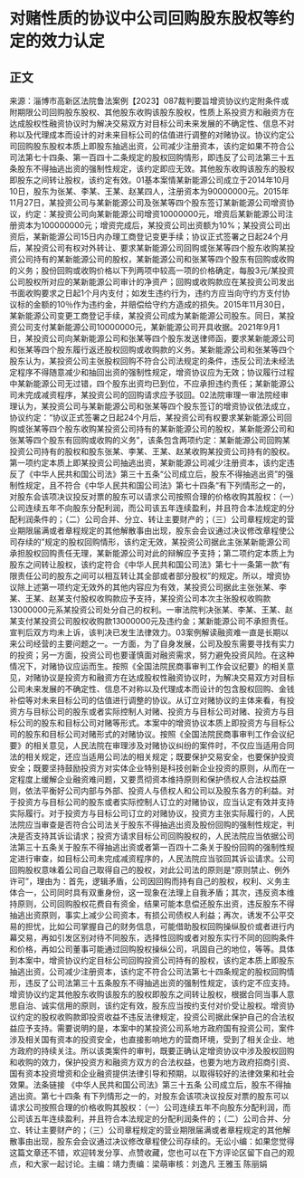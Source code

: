 # 对赌性质的协议中公司回购股东股权等约定的效力认定
## 正文
来源：淄博市高新区法院鲁法案例【2023】087裁判要旨增资协议约定附条件或附期限公司回购股东股权、其他股东收购该股东股权，性质上系投资方和融资方在达成股权性融资协议时为解决交易双方对目标公司未来发展的不确定性、信息不对称以及代理成本而设计的对未来目标公司的估值进行调整的对赌协议。协议约定公司回购股东股权本质上即股东抽逃出资，公司减少注册资本，该约定如果不符合公司法第七十四条、第一百四十二条规定的股权回购情形，即违反了公司法第三十五条股东不得抽逃出资的强制性规定，该约定即应无效。其他股东收购该股东的股权即股东之间转让股权，该约定有效。01基本案情某新能源公司成立于2014年10月10日，股东为张某、李某、王某、赵某四人，注册资本为90000000元。2015年11月27日，某投资公司与某新能源公司及张某等四个股东签订某新能源公司增资协议，约定：某投资公司向某新能源公司增资10000000元，增资后某新能源公司注册资本为100000000元；增资完成后，某投资公司出资额为10%；某投资公司出资后，某新能源公司15日内办理工商登记变更手续；协议正式签署之日起24个月后，某投资公司有权对外转让、要求某新能源公司回购或张某等四个股东收购某投资公司持有的某新能源公司的股权，某新能源公司和张某等四个股东有回购或收购的义务；股份回购或收购价格以下列两项中较高一项的价格确定，每股3元/某投资公司股权所对应的某新能源公司审计的净资产；回购或收购款应在某投资公司发出书面收购要求之日起1个月内支付；如发生违约行为，违约方应当向守约方支付协议标的金额的10％作为违约金，并赔偿给守约方造成的损失。2015年11月30日，某新能源公司变更工商登记手续，某投资公司成为某新能源公司股东。同日，某投资公司支付某新能源公司10000000元，某新能源公司开具收据。2021年9月1日，某投资公司向某新能源公司和张某等四个股东发送律师函，要求某新能源公司和张某等四个股东履行返还股权回购或收购款的义务。某新能源公司和张某等四个股东认为，某投资公司主张股权回购不符合公司法规定的条件，违反公司法未经法定程序不得随意减少和抽回出资的强制性规定，增资协议应为无效；协议履行过程中某新能源公司无过错，四个股东出资均已到位，不应承担违约责任；某新能源公司未完成减资程序，某投资公司的回购请求应予驳回。02法院审理一审法院经审理认为，某投资公司与某新能源公司和张某等四个股东签订的增资协议依法成立，协议约定：“协议正式签署之日起24个月后，某投资公司有权要求某新能源公司回购或张某等四个股东收购某投资公司持有的某新能源公司的股权，某新能源公司和张某等四个股东有回购或收购的义务”，该条包含两项约定：某新能源公司回购某投资公司持有的股权和股东张某、李某、王某、赵某收购某投资公司持有的股权。第一项约定本质上即某投资公司抽逃出资，某新能源公司减少注册资本，该约定违反了《中华人民共和国公司法》第三十五条“公司成立后，股东不得抽逃出资”的强制性规定，且不符合《中华人民共和国公司法》第七十四条“有下列情形之一的，对股东会该项决议投反对票的股东可以请求公司按照合理的价格收购其股权：（一）公司连续五年不向股东分配利润，而公司该五年连续盈利，并且符合本法规定的分配利润条件的；（二）公司合并、分立、转让主要财产的；（三）公司章程规定的营业期限届满或者章程规定的其他解散事由出现，股东会会议通过决议修改章程使公司存续的”规定的股权回购情形，该约定无效，某投资公司据此主张某新能源公司承担股权回购责任无理，某新能源公司对此的辩解应予支持；第二项约定本质上为股东之间转让股权，该约定符合《中华人民共和国公司法》第七十一条第一款“有限责任公司的股东之间可以相互转让其全部或者部分股权”的规定。所以，增资协议除上述第一项约定无效外的其他内容应为有效，某投资公司据此主张张某、李某、王某、赵某支付股权收购款应予支持，某投资公司本次主张股权收购款13000000元系某投资公司处分自己的权利。一审法院判决张某、李某、王某、赵某支付某投资公司股权收购款13000000元及违约金；某新能源公司不承担责任。宣判后双方均未上诉，该判决已发生法律效力。03案例解读融资难一直是长期以来公司经营的主要问题之一。一方面，为了自身发展，公司及股东需要寻找有实力的投资；另一方面，投资公司也要谨慎面对融资需求，努力避免投资风险。在这种情况下，对赌协议应运而生。按照《全国法院民商事审判工作会议纪要》的相关意见，对赌协议是投资方和融资方在达成股权性融资协议时，为解决交易双方对目标公司未来发展的不确定性、信息不对称以及代理成本而设计的包含股权回购、金钱补偿等对未来目标公司的估值进行调整的协议。从订立对赌协议的主体来看，有投资方与目标公司的股东或者实际控制人对赌、投资方与目标公司对赌、投资方与目标公司的股东和目标公司对赌等形式。本案中的增资协议本质上即投资方与目标公司的股东和目标公司对赌形式的对赌协议。按照《全国法院民商事审判工作会议纪要》的相关意见，人民法院在审理涉及对赌协议纠纷的案件时，不仅应当适用合同法的相关规定，还应当适用公司法的相关规定；既要保护交易安全，也要保护投资安全；既要坚持鼓励投资方对实体企业特别是科技创新企业投资的原则，从而在一定程度上缓解企业融资难问题，又要贯彻资本维持原则和保护债权人合法权益原则，依法平衡好公司内部与外部、投资人与债权人和公司以及股东各方的利益。对于投资方与目标公司的股东或者实际控制人订立的对赌协议，应当认定有效并支持实际履行。对于投资方与目标公司订立的对赌协议，投资方主张实际履行的，人民法院应当审查是否符合公司法关于股东不得抽逃出资及股份回购的强制性规定，判决是否支持其诉讼请求；投资方请求目标公司回购股权的，人民法院应当依据公司法第三十五条关于股东不得抽逃出资或者第一百四十二条关于股份回购的强制性规定进行审查，如目标公司未完成减资程序的，人民法院应当驳回其诉讼请求。公司回购股权意味着公司自己取得自己的股权，对此公司法的原则是“原则禁止、例外许可”，理由为：首先，逻辑矛盾，公司因回购而持有自己的股权，权利、义务主体合一，公司同时具有双重身份，这一现象在法理上自我矛盾；其次，违反资本维持原则，公司回购股权花费自有资金，结果可能本息偿还股东出资，违反股东不得抽逃出资原则，事实上减少公司资本，有损公司债权人利益；再次，诱发不公平交易的担忧，比如公司掌握自己的财务信息，可能借助股权回购操纵股价或者进行内幕交易，再如引发区别对待不同股东，选择性回购或者对股东实行不同的回购条件和价格，再如公司董事可能通过回购股权操纵公司，巩固自己的地位，等等。具体到本案中，增资协议约定目标公司回购投资公司持有的股权，该约定本质上即股东抽逃出资，公司减少注册资本，该约定不符合公司法第七十四条规定的股权回购情形，违反了公司法第三十五条股东不得抽逃出资的强制性规定，该约定不应支持。增资协议约定其他股东收购该股东的股权即股东之间转让股权，根据合同当事人意思自治、诚实信用的原则，该约定有效，股东应当按约支付对价受让股权。增资协议约定的股权收购款即投资收益不违反法律规定，投资公司据此保护自己的合法权益应予支持。需要说明的是，本案中的某投资公司系地方政府国有投资公司，案件涉及相关国有资本的投资安全，也直接影响地方的营商环境，受到了相关企业、地方政府的持续关注。所以该类案件的审判，既要正确认定增资协议中涉及股权回购和收购的效力，保护投资方和融资方双方的合法权益，也要为地方政府招商引资、国有资本投资增资和企业融资提供法律引导和预期，以取得较好的法律效果和社会效果。法条链接 《中华人民共和国公司法》第三十五条 公司成立后，股东不得抽逃出资。第七十四条 有下列情形之一的，对股东会该项决议投反对票的股东可以请求公司按照合理的价格收购其股权：（一）公司连续五年不向股东分配利润，而公司该五年连续盈利，并且符合本法规定的分配利润条件的；（二）公司合并、分立、转让主要财产的；（三）公司章程规定的营业期限届满或者章程规定的其他解散事由出现，股东会会议通过决议修改章程使公司存续的。无讼小编：如果您觉得这篇文章还不错，欢迎转发分享、点赞收藏，您也可以在下方评论区留下自己的观点，和大家一起讨论。主编：靖力责编：梁萌审核：刘逸凡 王雅玉 陈丽娟